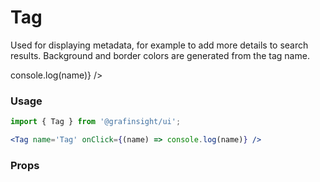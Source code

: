 
# Tag

Used for displaying metadata, for example to add more details to search results. Background and border colors are generated from the tag name.

<Preview>
  <div>
    <Tag name='Tag' onClick={(name) => console.log(name)} />
  </div>
</Preview>

### Usage

```jsx
import { Tag } from '@grafinsight/ui';

<Tag name='Tag' onClick={(name) => console.log(name)} />
```

### Props
<Props of={Tag} />
